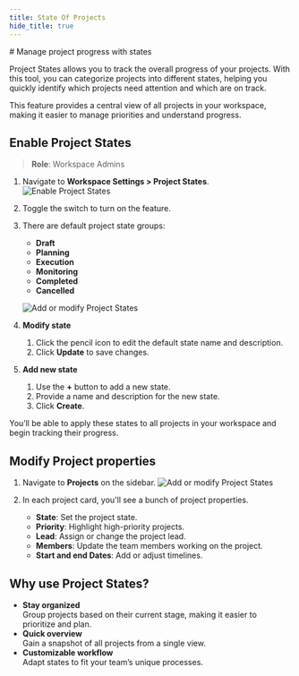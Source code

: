 ```yaml
---
title: State Of Projects
hide_title: true
---
```



<div className="tag-wrapper">
# Manage project progress with states
<Tags 
  tags={[ 
    { name: "Pro", additionalClass: "pro" }
  ]} 
 />
</div>

Project States allows you to track the overall progress of your projects. With this tool, you can categorize projects into different states, helping you quickly identify which projects need attention and which are on track.

This feature provides a central view of all projects in your workspace, making it easier to manage priorities and understand progress.

## Enable Project States
> **Role**: Workspace Admins

1. Navigate to **Workspace Settings > Project States**.
    ![Enable Project States](https://media.docs.plane.so/projects/enable-project-states.webp#center)

2. Toggle the switch to turn on the feature.

3. There are default project state groups:
    - **Draft**
    - **Planning**
    - **Execution**
    - **Monitoring**
    - **Completed**
    - **Cancelled**

    ![Add or modify Project States](https://media.docs.plane.so/projects/add-modify-project-states.webp#center)

4. **Modify state**  
    1. Click the pencil icon to edit the default state name and description. 
    2. Click **Update** to save changes.

5. **Add new state**
    1. Use the **+** button to add a new state. 
    2. Provide a name and description for the new state.
    3. Click **Create**. 

You’ll be able to apply these states to all projects in your workspace and begin tracking their progress.

## Modify Project properties

1. Navigate to **Projects** on the sidebar.
    ![Add or modify Project States](https://media.docs.plane.so/projects/modify-project-states.webp#center)

2. In each project card, you'll see a bunch of project properties. 
    
   - **State**: Set the project state.
   - **Priority**: Highlight high-priority projects.
   - **Lead**: Assign or change the project lead.
   - **Members**: Update the team members working on the project.
   - **Start and end Dates**: Add or adjust timelines.

## Why use Project States?

- **Stay organized**  
  Group projects based on their current stage, making it easier to prioritize and plan.
- **Quick overview**      
  Gain a snapshot of all projects from a single view.
- **Customizable workflow**  
  Adapt states to fit your team’s unique processes.